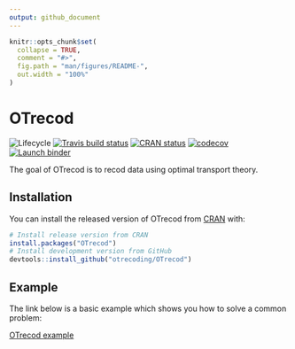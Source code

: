 ```yaml
---
output: github_document
---
```


<!-- README.md is generated from README.Rmd. Please edit that file -->

```r
knitr::opts_chunk$set(
  collapse = TRUE,
  comment = "#>",
  fig.path = "man/figures/README-",
  out.width = "100%"
)
```
# OTrecod

<!-- badges: start -->
![Lifecycle](https://img.shields.io/badge/lifecycle-experimental-orange.svg)<!--
![Lifecycle](https://img.shields.io/badge/lifecycle-maturing-blue.svg)
![Lifecycle](https://img.shields.io/badge/lifecycle-stable-green.svg)
![Lifecycle](https://img.shields.io/badge/lifecycle-retired-orange.svg)
![Lifecycle](https://img.shields.io/badge/lifecycle-archived-red.svg)
![Lifecycle](https://img.shields.io/badge/lifecycle-dormant-blue.svg) -->
[![Travis build status](https://travis-ci.org/otrecoding/OTrecod.svg?branch=master)](https://travis-ci.org/otrecoding/OTrecod)
[![CRAN status](https://www.r-pkg.org/badges/version/OTrecod)](https://cran.r-project.org/package=OTrecod)
[![codecov](https://codecov.io/gh/otrecoding/OTrecod/branch/master/graph/badge.svg)](https://codecov.io/gh/otrecoding/OTrecod)
[![Launch binder](http://mybinder.org/badge.svg)](https://mybinder.org/v2/gh/otrecoding/OTrecod/master)
<!-- badges: end -->

The goal of OTrecod is to recod data using optimal transport theory.

## Installation

You can install the released version of OTrecod from [CRAN](https://CRAN.R-project.org) with:

```r
# Install release version from CRAN
install.packages("OTrecod")
# Install development version from GitHub
devtools::install_github("otrecoding/OTrecod")
```

## Example

The link below is a basic example which shows you how to solve a common problem:

[OTrecod example](https://otrecoding.github.io/OTrecod/articles/otrecod.html)

